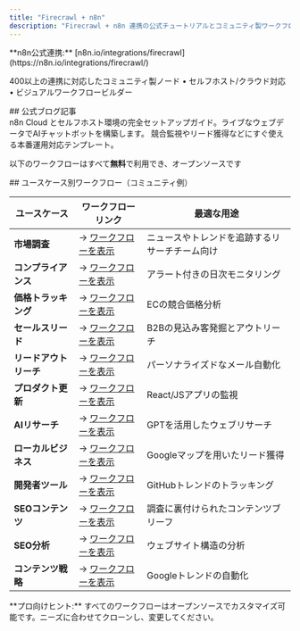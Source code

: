 ```yaml
---
title: "Firecrawl + n8n"
description: "Firecrawl + n8n 連携の公式チュートリアルとコミュニティ製ワークフローテンプレート"
---
```


<Note>
**n8n公式連携:** [n8n.io/integrations/firecrawl](https://n8n.io/integrations/firecrawl/)

400以上の連携に対応したコミュニティ製ノード • セルフホスト/クラウド対応 • ビジュアルワークフロービルダー
</Note>

<div id="official-blog-posts">
  ## 公式ブログ記事
</div>

<CardGroup cols={2}>
  <Card title="n8nの始め方" icon="rocket" href="https://www.firecrawl.dev/blog/firecrawl-n8n-web-automation">
    n8n Cloud とセルフホスト環境の完全セットアップガイド。ライブなウェブデータでAIチャットボットを構築します。
  </Card>

  <Card title="8つのワークフローテンプレート" icon="layer-group" href="https://www.firecrawl.dev/blog/n8n-web-scraping-workflow-templates">
    競合監視やリード獲得などにすぐ使える本番運用対応テンプレート。
  </Card>
</CardGroup>

<Info>以下のワークフローはすべて**無料**で利用でき、オープンソースです</Info>

<div id="workflows-by-use-case-community-examples">
  ## ユースケース別ワークフロー（コミュニティ例）
</div>

| ユースケース | ワークフローリンク | 最適な用途 |
|----------|----------|----------|
| **市場調査** | → [ワークフローを表示](https://n8n.io/workflows/4588) | ニュースやトレンドを追跡するリサーチチーム向け |
| **コンプライアンス** | → [ワークフローを表示](https://n8n.io/workflows/5591) | アラート付きの日次モニタリング |
| **価格トラッキング** | → [ワークフローを表示](https://n8n.io/workflows/3101) | ECの競合価格分析 |
| **セールスリード** | → [ワークフローを表示](https://n8n.io/workflows/5786) | B2Bの見込み客発掘とアウトリーチ |
| **リードアウトリーチ** | → [ワークフローを表示](https://n8n.io/workflows/8520) | パーソナライズドなメール自動化 |
| **プロダクト更新** | → [ワークフローを表示](https://n8n.io/workflows/5510) | React/JSアプリの監視 |
| **AIリサーチ** | → [ワークフローを表示](https://n8n.io/workflows/6343) | GPTを活用したウェブリサーチ |
| **ローカルビジネス** | → [ワークフローを表示](https://n8n.io/workflows/4573) | Googleマップを用いたリード獲得 |
| **開発者ツール** | → [ワークフローを表示](https://n8n.io/workflows/7394) | GitHubトレンドのトラッキング |
| **SEOコンテンツ** | → [ワークフローを表示](https://n8n.io/workflows/8289) | 調査に裏付けられたコンテンツブリーフ |
| **SEO分析** | → [ワークフローを表示](https://n8n.io/workflows/7379) | ウェブサイト構造の分析 |
| **コンテンツ戦略** | → [ワークフローを表示](https://n8n.io/workflows/7372) | Googleトレンドの自動化 |

<Tip>
**プロ向けヒント:** すべてのワークフローはオープンソースでカスタマイズ可能です。ニーズに合わせてクローンし、変更してください。
</Tip>